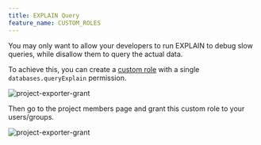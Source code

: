 ```yaml
---
title: EXPLAIN Query
feature_name: CUSTOM_ROLES
---
```


You may only want to allow your developers to run EXPLAIN to debug slow queries, while disallow them
to query the actual data.

To achieve this, you can create a [custom role](/docs/administration/custom-roles/) with
a single `databases.queryExplain` permission.

![project-exporter-grant](/content/docs/security/database-permission/explain/custom-role.webp)

Then go to the project members page and grant this custom role to your users/groups.

![project-exporter-grant](/content/docs/security/database-permission/explain/project-grant.webp)
